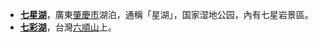 {{disambig|cat=三字地名消歧義}}

*'''[[肇庆星湖旅游景区|七星湖]]'''，廣東[[肇慶市|肇慶市]]湖泊，通稱「星湖」，国家湿地公园，內有七星岩景區。
*'''[[七彩湖|七彩湖]]'''，台灣[[六順山|六順山]]上。